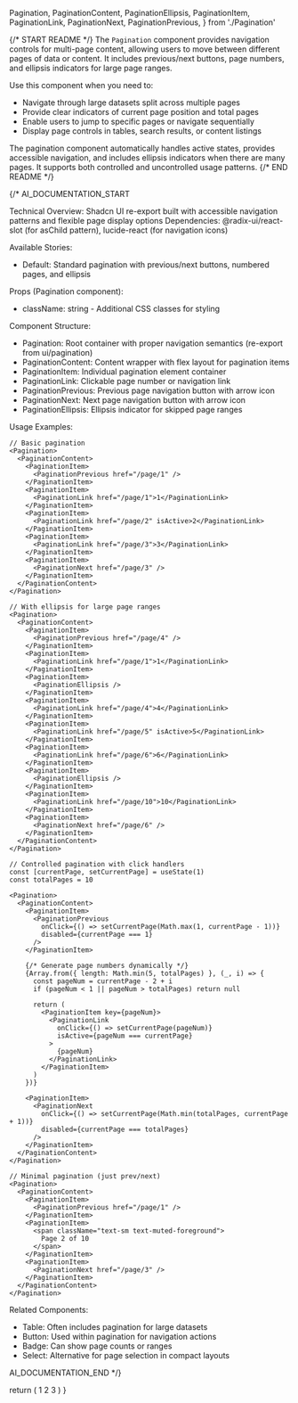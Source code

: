   Pagination,
  PaginationContent,
  PaginationEllipsis,
  PaginationItem,
  PaginationLink,
  PaginationNext,
  PaginationPrevious,
} from './Pagination'

{/* START README */}
The `Pagination` component provides navigation controls for multi-page content, allowing users to move between different pages of data or content. It includes previous/next buttons, page numbers, and ellipsis indicators for large page ranges.

Use this component when you need to:

- Navigate through large datasets split across multiple pages
- Provide clear indicators of current page position and total pages
- Enable users to jump to specific pages or navigate sequentially
- Display page controls in tables, search results, or content listings

The pagination component automatically handles active states, provides accessible navigation, and includes ellipsis indicators when there are many pages. It supports both controlled and uncontrolled usage patterns.
{/* END README */}

{/\*
AI_DOCUMENTATION_START

Technical Overview: Shadcn UI re-export built with accessible navigation patterns and flexible page display options
Dependencies: @radix-ui/react-slot (for asChild pattern), lucide-react (for navigation icons)

Available Stories:

- Default: Standard pagination with previous/next buttons, numbered pages, and ellipsis

Props (Pagination component):

- className: string - Additional CSS classes for styling

Component Structure:

- Pagination: Root container with proper navigation semantics (re-export from ui/pagination)
- PaginationContent: Content wrapper with flex layout for pagination items
- PaginationItem: Individual pagination element container
- PaginationLink: Clickable page number or navigation link
- PaginationPrevious: Previous page navigation button with arrow icon
- PaginationNext: Next page navigation button with arrow icon
- PaginationEllipsis: Ellipsis indicator for skipped page ranges

Usage Examples:

```tsx
// Basic pagination
<Pagination>
  <PaginationContent>
    <PaginationItem>
      <PaginationPrevious href="/page/1" />
    </PaginationItem>
    <PaginationItem>
      <PaginationLink href="/page/1">1</PaginationLink>
    </PaginationItem>
    <PaginationItem>
      <PaginationLink href="/page/2" isActive>2</PaginationLink>
    </PaginationItem>
    <PaginationItem>
      <PaginationLink href="/page/3">3</PaginationLink>
    </PaginationItem>
    <PaginationItem>
      <PaginationNext href="/page/3" />
    </PaginationItem>
  </PaginationContent>
</Pagination>

// With ellipsis for large page ranges
<Pagination>
  <PaginationContent>
    <PaginationItem>
      <PaginationPrevious href="/page/4" />
    </PaginationItem>
    <PaginationItem>
      <PaginationLink href="/page/1">1</PaginationLink>
    </PaginationItem>
    <PaginationItem>
      <PaginationEllipsis />
    </PaginationItem>
    <PaginationItem>
      <PaginationLink href="/page/4">4</PaginationLink>
    </PaginationItem>
    <PaginationItem>
      <PaginationLink href="/page/5" isActive>5</PaginationLink>
    </PaginationItem>
    <PaginationItem>
      <PaginationLink href="/page/6">6</PaginationLink>
    </PaginationItem>
    <PaginationItem>
      <PaginationEllipsis />
    </PaginationItem>
    <PaginationItem>
      <PaginationLink href="/page/10">10</PaginationLink>
    </PaginationItem>
    <PaginationItem>
      <PaginationNext href="/page/6" />
    </PaginationItem>
  </PaginationContent>
</Pagination>

// Controlled pagination with click handlers
const [currentPage, setCurrentPage] = useState(1)
const totalPages = 10

<Pagination>
  <PaginationContent>
    <PaginationItem>
      <PaginationPrevious
        onClick={() => setCurrentPage(Math.max(1, currentPage - 1))}
        disabled={currentPage === 1}
      />
    </PaginationItem>

    {/* Generate page numbers dynamically */}
    {Array.from({ length: Math.min(5, totalPages) }, (_, i) => {
      const pageNum = currentPage - 2 + i
      if (pageNum < 1 || pageNum > totalPages) return null

      return (
        <PaginationItem key={pageNum}>
          <PaginationLink
            onClick={() => setCurrentPage(pageNum)}
            isActive={pageNum === currentPage}
          >
            {pageNum}
          </PaginationLink>
        </PaginationItem>
      )
    })}

    <PaginationItem>
      <PaginationNext
        onClick={() => setCurrentPage(Math.min(totalPages, currentPage + 1))}
        disabled={currentPage === totalPages}
      />
    </PaginationItem>
  </PaginationContent>
</Pagination>

// Minimal pagination (just prev/next)
<Pagination>
  <PaginationContent>
    <PaginationItem>
      <PaginationPrevious href="/page/1" />
    </PaginationItem>
    <PaginationItem>
      <span className="text-sm text-muted-foreground">
        Page 2 of 10
      </span>
    </PaginationItem>
    <PaginationItem>
      <PaginationNext href="/page/3" />
    </PaginationItem>
  </PaginationContent>
</Pagination>
```

Related Components:

- Table: Often includes pagination for large datasets
- Button: Used within pagination for navigation actions
- Badge: Can show page counts or ranges
- Select: Alternative for page selection in compact layouts

AI_DOCUMENTATION_END
\*/}

  return (
    <Pagination>
      <PaginationContent>
        <PaginationItem>
          <PaginationPrevious href="#" />
        </PaginationItem>
        <PaginationItem>
          <PaginationLink href="#">1</PaginationLink>
        </PaginationItem>
        <PaginationItem>
          <PaginationLink href="#" isActive>
            2
          </PaginationLink>
        </PaginationItem>
        <PaginationItem>
          <PaginationLink href="#">3</PaginationLink>
        </PaginationItem>
        <PaginationItem>
          <PaginationEllipsis />
        </PaginationItem>
        <PaginationItem>
          <PaginationNext href="#" />
        </PaginationItem>
      </PaginationContent>
    </Pagination>
  )
}

